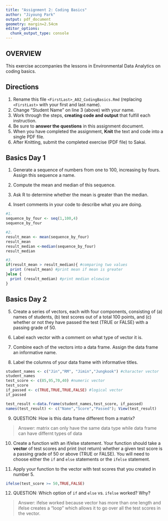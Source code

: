 ```yaml
---
title: "Assignment 2: Coding Basics"
author: "Jiyoung Park"
output: pdf_document
geometry: margin=2.54cm
editor_options: 
  chunk_output_type: console
---
```


## OVERVIEW

This exercise accompanies the lessons in Environmental Data Analytics on coding basics.

## Directions

1.  Rename this file `<FirstLast>_A02_CodingBasics.Rmd` (replacing `<FirstLast>` with your first and last name).
2.  Change "Student Name" on line 3 (above) with your name.
3.  Work through the steps, **creating code and output** that fulfill each instruction.
4.  Be sure to **answer the questions** in this assignment document.
5.  When you have completed the assignment, **Knit** the text and code into a single PDF file.
6.  After Knitting, submit the completed exercise (PDF file) to Sakai.

## Basics Day 1

1.  Generate a sequence of numbers from one to 100, increasing by fours. Assign this sequence a name.

2.  Compute the mean and median of this sequence.

3.  Ask R to determine whether the mean is greater than the median.

4.  Insert comments in your code to describe what you are doing.

```r
#1. 
sequence_by_four <- seq(1,100,4)
sequence_by_four 

#2. 
result_mean <- mean(sequence_by_four)
result_mean
result_median <-median(sequence_by_four)
result_median

#3. 
if(result_mean > result_median){ #comparing two values 
  print (result_mean) #print mean if mean is greater 
}else {
  print (result_median) #print median elsewise 
}

```

## Basics Day 2

5.  Create a series of vectors, each with four components, consisting of (a) names of students, (b) test scores out of a total 100 points, and (c) whether or not they have passed the test (TRUE or FALSE) with a passing grade of 50.

6.  Label each vector with a comment on what type of vector it is.

7.  Combine each of the vectors into a data frame. Assign the data frame an informative name.

8.  Label the columns of your data frame with informative titles.

```r
student_names <- c("Jin","RM", "Jimin","Jungkook") #character vector
student_names
test_score <- c(85,95,70,40) #numeric vector
test_score
if_passed <- c(TRUE,TRUE,TRUE,FALSE) #logical vector
if_passed

test_result <-data.frame(student_names,test_score, if_passed)
names(test_result) <- c("Name","Score","Passed"); View(test_result)


```

9.  QUESTION: How is this data frame different from a matrix?

> Answer: matrix can only have the same data type while data frame can have differnt types of data 

10. Create a function with an if/else statement. Your function should take a **vector** of test scores and print (not return) whether a given test score is a passing grade of 50 or above (TRUE or FALSE). You will need to choose either the `if` and `else` statements or the `ifelse` statement. 

11. Apply your function to the vector with test scores that you created in number 5.

```r

ifelse(test_score >= 50,TRUE,FALSE)

```

12. QUESTION: Which option of `if` and `else` vs. `ifelse` worked? Why?

> Answer: ifelse worked because vector has more than one length and ifelse creates a "loop" which allows it to go over all the test scores in the vector. 
